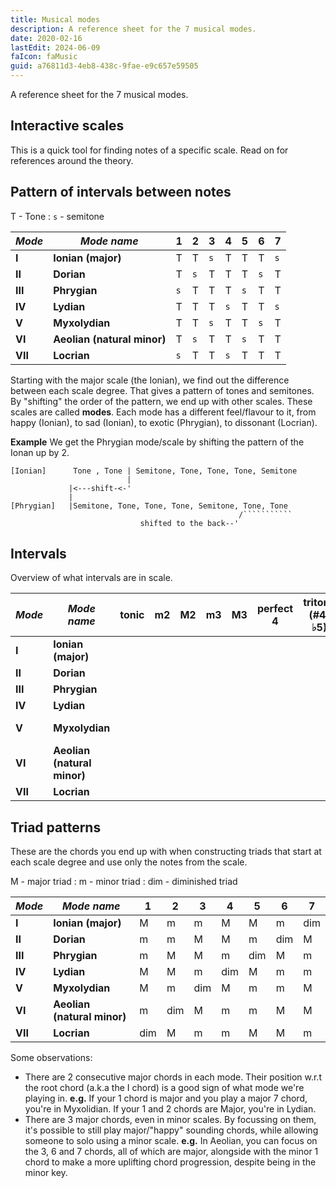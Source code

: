 ```yaml
---
title: Musical modes
description: A reference sheet for the 7 musical modes.
date: 2020-02-16
lastEdit: 2024-06-09
faIcon: faMusic
guid: a76811d3-4eb8-438c-9fae-e9c657e59505
---
```


A reference sheet for the 7 musical modes.

<div className="mb-8"></div>

## Interactive scales

This is a quick tool for finding notes of a specific scale. Read on for references around the theory.

<ModalScale />

## Pattern of intervals between notes

T - Tone
: `s` - semitone


| _Mode_  | _Mode name_                 |  1  |  2  |  3  |  4  |  5  |  6  |  7  |
| ------- | --------------------------- | --- | --- | --- | --- | --- | --- | --- |
| **I**   | **Ionian (major)**          |  T  |  T  | `s` |  T  |  T  |  T  | `s` |
| **II**  | **Dorian**                  |  T  | `s` |  T  |  T  |  T  | `s` |  T  |
| **III** | **Phrygian**                | `s` |  T  |  T  |  T  | `s` |  T  |  T  |
| **IV**  | **Lydian**                  |  T  |  T  |  T  | `s` |  T  |  T  | `s` |
| **V**   | **Myxolydian**              |  T  |  T  | `s` |  T  |  T  | `s` |  T  |
| **VI**  | **Aeolian (natural minor)** |  T  | `s` |  T  |  T  | `s` |  T  |  T  |
| **VII** | **Locrian**                 | `s` |  T  |  T  | `s` |  T  |  T  |  T  |

Starting with the major scale (the Ionian), we find out the difference between each scale degree. That gives a pattern of tones and semitones.
By "shifting" the order of the pattern, we end up with other scales. These scales are called **modes**. Each mode has a different feel/flavour to it, from happy (Ionian), to sad (Ionian), to exotic (Phrygian), to dissonant (Locrian).

**Example** We get the Phrygian mode/scale by shifting the pattern of the Ionan up by 2.

````````````
[Ionian]      Tone , Tone | Semitone, Tone, Tone, Tone, Semitone
                          |
             |<---shift-<-'
             |
[Phrygian]   |Semitone, Tone, Tone, Tone, Semitone, Tone, Tone
                                                   /```````````
                             shifted to the back--'
````````````

<div className="mb-8"></div>

## Intervals

Overview of what intervals are in scale.

<div className="overflow-x-auto">

| _Mode_  | _Mode name_                 |                  tonic                   |                    m2                    |                    M2                    |                    m3                    |                    M3                    |                perfect 4                 |             tritone (#4/♭5)              |                perfect 5                 |                    m6                    |                    M6                    |                    m7                    |                    M7                    |                  octave                  | _shortcut to help remember_ |
| ------- | --------------------------- | ---------------------------------------- | ---------------------------------------- | ---------------------------------------- | ---------------------------------------- | ---------------------------------------- | ---------------------------------------- | ---------------------------------------- | ---------------------------------------- | ---------------------------------------- | ---------------------------------------- | ---------------------------------------- | ---------------------------------------- | ---------------------------------------- | --------------------------- |
| **I**   | **Ionian (major)**          | <IconCheckCircle /> |                                          | <IconCheckCircle /> |                                          | <IconCheckCircle /> | <IconCheckCircle /> |                                          | <IconCheckCircle /> |                                          | <IconCheckCircle /> |                                          | <IconCheckCircle /> | <IconCheckCircle /> |           majors            |
| **II**  | **Dorian**                  | <IconCheckCircle /> |                                          | <IconCheckCircle /> | <IconCheckCircle /> |                                          | <IconCheckCircle /> |                                          | <IconCheckCircle /> |                                          | <IconCheckCircle /> | <IconCheckCircle /> |                                          | <IconCheckCircle /> |           m3, m7            |
| **III** | **Phrygian**                | <IconCheckCircle /> | <IconCheckCircle /> |                                          | <IconCheckCircle /> |                                          | <IconCheckCircle /> |                                          | <IconCheckCircle /> | <IconCheckCircle /> |                                          | <IconCheckCircle /> |                                          | <IconCheckCircle /> |           minors            |
| **IV**  | **Lydian**                  | <IconCheckCircle /> |                                          | <IconCheckCircle /> |                                          | <IconCheckCircle /> |                                          | <IconCheckCircle /> | <IconCheckCircle /> |                                          | <IconCheckCircle /> |                                          | <IconCheckCircle /> | <IconCheckCircle /> |         majors, #4          |
| **V**   | **Myxolydian**              | <IconCheckCircle /> |                                          | <IconCheckCircle /> |                                          | <IconCheckCircle /> | <IconCheckCircle /> |                                          | <IconCheckCircle /> |                                          | <IconCheckCircle /> | <IconCheckCircle /> |                                          | <IconCheckCircle /> |         majors, m7          |
| **VI**  | **Aeolian (natural minor)** | <IconCheckCircle /> |                                          | <IconCheckCircle /> | <IconCheckCircle /> |                                          | <IconCheckCircle /> |                                          | <IconCheckCircle /> | <IconCheckCircle /> |                                          | <IconCheckCircle /> |                                          | <IconCheckCircle /> |         minors, M2          |
| **VII** | **Locrian**                 | <IconCheckCircle /> | <IconCheckCircle /> |                                          | <IconCheckCircle /> |                                          | <IconCheckCircle /> | <IconCheckCircle /> |                                          | <IconCheckCircle /> |                                          | <IconCheckCircle /> |                                          | <IconCheckCircle /> |         minors, ♭5          |

</div>

<div className="mb-8"></div>

## Triad patterns

These are the chords you end up with when constructing triads that start at each scale degree and use only the notes from the scale.

M - major triad
: m - minor triad
: dim - diminished triad

<div className="overflow-x-auto">

| _Mode_  | _Mode name_                 |  1  |  2  |  3  |  4  |  5  |  6  |  7  |
| ------- | --------------------------- | --- | --- | --- | --- | --- | --- | --- |
| **I**   | **Ionian (major)**          |  M  |  m  |  m  |  M  |  M  |  m  | dim |
| **II**  | **Dorian**                  |  m  |  m  |  M  |  M  |  m  | dim |  M  |
| **III** | **Phrygian**                |  m  |  M  |  M  |  m  | dim |  M  |  m  |
| **IV**  | **Lydian**                  |  M  |  M  |  m  | dim |  M  |  m  |  m  |
| **V**   | **Myxolydian**              |  M  |  m  | dim |  M  |  m  |  m  |  M  |
| **VI**  | **Aeolian (natural minor)** |  m  | dim |  M  |  m  |  m  |  M  |  M  |
| **VII** | **Locrian**                 | dim |  M  |  m  |  m  |  M  |  M  |  m  |

</div>

Some observations:

- There are 2 consecutive major chords in each mode. Their position w.r.t the root chord (a.k.a the I chord) is a good sign of what mode we're playing in. **e.g.** If your 1 chord is major and you play a major 7 chord, you're in Myxolidian. If your 1 and 2 chords are Major, you're in Lydian.
- There are 3 major chords, even in minor scales. By focussing on them, it's possible to still play major/"happy" sounding chords, while allowing someone to solo using a minor scale. **e.g.** In Aeolian, you can focus on the 3, 6 and 7 chords, all of which are major, alongside with the minor 1 chord to make a more uplifting chord progression, despite being in the minor key.


